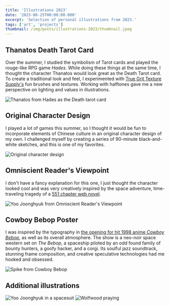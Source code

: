 ```yaml
---
title: 'Illustrations 2023'
date: '2023-08-25T00:00:00.000'
excerpt: 'Selection of personal illustrations from 2023.'
tags: ['art', 'projects']
thumbnail: /img/posts/illustrations-2023/thumbnail.jpeg
---
```


## Thanatos Death Tarot Card

Over the summer, I studied the symbolism of Tarot cards and played the
rouge-like RPG game _Hades_. While doing these things at the same time, I
thought the character Thanatos would look great as the Death Tarot card. To
create a traditional look and feel, I experimented with
[True Grit Texture Supply's](https://www.truegrittexturesupply.com/) fun brushes
and textures. Working with halftones gave me a new perspective on lighting and
values in illustrations.

![Thanatos from Hades as the Death tarot card](/img/posts/illustrations-2023/2.jpeg)

## Original Character Design

I played a lot of games this summer, so I thought it would be fun to incorporate
elements of Chinese culture in an original character design of my own. I
challenged myself by creating a series of 90-minute black-and-white sketches,
and this is one of my favorites.

![Original character design](/img/posts/illustrations-2023/3.jpeg)

## Omniscient Reader's Viewpoint

I don't have a fancy explanation for this one, I just thought the character
looked cool and was very creatively inspired by the space adventure,
time-traveling tragedy of a
[551 chapter web novel](https://www.goodreads.com/book/show/43802732-omniscient-reader-s-viewpoint-vol-1).

![Yoo Joonghyuk from Omniscient Reader's Viewpoint](/img/posts/illustrations-2023/5.jpeg)

## Cowboy Bebop Poster

I was inspired by the typography in
[the opening for hit 1998 anime _Cowboy Bebop_](https://www.youtube.com/watch?v=vyyrv7qNAfY),
as well as its overall atmosphere. The show is a neo-noir space western set on
_The Bebop_, a spaceship piloted by an odd found family of bounty hunters, a
goofy hacker, and a corgi. Its soulful jazz soundtrack, stunning frame
composition, and creative speculative technologies had me hooked and obsessed.

![Spike from Cowboy Bebop](/img/posts/illustrations-2023/1.jpeg)

## Additional illustrations
![Yoo Joonghyuk in a spacesuit](/img/posts/illustrations-2023/6.jpeg)
![Wolfwood praying](/img/posts/illustrations-2023/7.jpeg)
